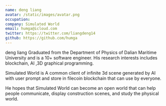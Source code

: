 ```yaml
---
name: deng liang 
avatar: /static/images/avatar.png
occupation: 
company: Simulated World
email: humga@icloud.com
twitter: https://twitter.com/liangdeng14
github: https://github.com/humga
---
```


deng liang Graduated from the Department of Physics of Dalian Maritime University and is a 10+ software engineer. His research interests includes blockchain, AI ,3D graphical programming.

Simulated World is A common client of infinite 3d scene generated by AI with user prompt and store in filecoin blockchain that can use by everyone.

He hopes that Simulated World can become an open world that can help people communicate, display construction scenes, and study the physical world.